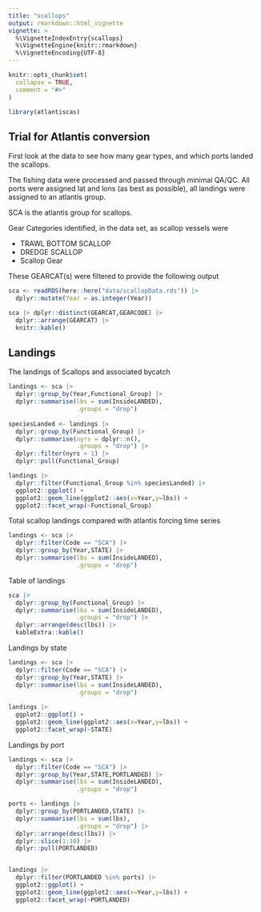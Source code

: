 ```yaml
---
title: "scallops"
output: rmarkdown::html_vignette
vignette: >
  %\VignetteIndexEntry{scallops}
  %\VignetteEngine{knitr::rmarkdown}
  %\VignetteEncoding{UTF-8}
---
```


```r
knitr::opts_chunk$set(
  collapse = TRUE,
  comment = "#>"
)
```

```r
library(atlantiscas)
```

## Trial for Atlantis conversion

First look at the data to see how many gear types, and which ports landed the scallops.

The fishing data were processed and passed through minimal QA/QC. All ports were assigned lat and lons (as best as possible), all landings were assigned to an atlantis group.

SCA is the atlantis group for scallops.

Gear Categories identified, in the data set, as scallop vessels were

* TRAWL BOTTOM SCALLOP
* DREDGE SCALLOP
* Scallop Gear 

These GEARCAT(s) were filtered to provide the following output

```r
sca <- readRDS(here::here("data/scallopData.rds")) |> 
  dplyr::mutate(Year = as.integer(Year))

sca |> dplyr::distinct(GEARCAT,GEARCODE) |> 
  dplyr::arrange(GEARCAT) |> 
  knitr::kable()
```

## Landings

The landings of Scallops and associated bycatch

```r
landings <- sca |> 
  dplyr::group_by(Year,Functional_Group) |> 
  dplyr::summarise(lbs = sum(InsideLANDED),
                   .groups = "drop")
                     
speciesLanded <- landings |> 
  dplyr::group_by(Functional_Group) |> 
  dplyr::summarise(nyrs = dplyr::n(),
                   .groups = "drop") |> 
  dplyr::filter(nyrs > 1) |> 
  dplyr::pull(Functional_Group)

landings |> 
  dplyr::filter(Functional_Group %in% speciesLanded) |> 
  ggplot2::ggplot() + 
  ggplot2::geom_line(ggplot2::aes(x=Year,y=lbs)) +
  ggplot2::facet_wrap(~Functional_Group)

```

Total scallop landings compared with atlantis forcing time series

```r
landings <- sca |> 
  dplyr::filter(Code == "SCA") |>  
  dplyr::group_by(Year,STATE) |> 
  dplyr::summarise(lbs = sum(InsideLANDED),
                   .groups = "drop")

```


Table of landings

```r

sca |> 
  dplyr::group_by(Functional_Group) |> 
  dplyr::summarise(lbs = sum(InsideLANDED),
                   .groups = "drop") |> 
  dplyr::arrange(desc(lbs)) |> 
  kableExtra::kable()
```


Landings by state

```r
landings <- sca |> 
  dplyr::filter(Code == "SCA") |>  
  dplyr::group_by(Year,STATE) |> 
  dplyr::summarise(lbs = sum(InsideLANDED),
                   .groups = "drop")
                     
landings |> 
  ggplot2::ggplot() + 
  ggplot2::geom_line(ggplot2::aes(x=Year,y=lbs)) +
  ggplot2::facet_wrap(~STATE)

```

Landings by port

```r
landings <- sca |> 
  dplyr::filter(Code == "SCA") |>  
  dplyr::group_by(Year,STATE,PORTLANDED) |> 
  dplyr::summarise(lbs = sum(InsideLANDED),
                   .groups = "drop")

ports <- landings |> 
  dplyr::group_by(PORTLANDED,STATE) |> 
  dplyr::summarise(lbs = sum(lbs),
                   .groups = "drop") |> 
  dplyr::arrange(desc(lbs)) |> 
  dplyr::slice(1:10) |> 
  dplyr::pull(PORTLANDED)


landings |> 
  dplyr::filter(PORTLANDED %in% ports) |> 
  ggplot2::ggplot() + 
  ggplot2::geom_line(ggplot2::aes(x=Year,y=lbs)) +
  ggplot2::facet_wrap(~PORTLANDED)

```


